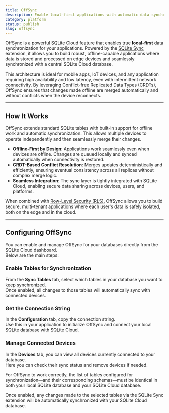 ```yaml
---
title: OffSync
description: Enable local-first applications with automatic data synchronization between edge devices and SQLite Cloud.
category: platform
status: publish
slug: offsync
---
```




OffSync is a powerful SQLite Cloud feature that enables true **local-first** data synchronization for your applications. Powered by the [SQLite Sync](https://github.com/sqliteai/sqlite-sync) extension, it allows you to build robust, offline-capable applications where data is stored and processed on edge devices and seamlessly synchronized with a central SQLite Cloud database.

This architecture is ideal for mobile apps, IoT devices, and any application requiring high availability and low latency, even with intermittent network connectivity. By leveraging Conflict-free Replicated Data Types (CRDTs), OffSync ensures that changes made offline are merged automatically and without conflicts when the device reconnects.


---

## How It Works

OffSync extends standard SQLite tables with built-in support for offline work and automatic synchronization. This allows multiple devices to operate independently and then seamlessly merge their changes.

- **Offline-First by Design**: Applications work seamlessly even when devices are offline. Changes are queued locally and synced automatically when connectivity is restored.
- **CRDT-Based Conflict Resolution**: Merges updates deterministically and efficiently, ensuring eventual consistency across all replicas without complex merge logic.
- **Seamless Integration**: The sync layer is tightly integrated with SQLite Cloud, enabling secure data sharing across devices, users, and platforms.

When combined with [Row-Level Security (RLS)](/docs/rls), OffSync allows you to build secure, multi-tenant applications where each user's data is safely isolated, both on the edge and in the cloud.


--- 

## Configuring OffSync

You can enable and manage OffSync for your databases directly from the SQLite Cloud dashboard.  
Below are the main steps:

### Enable Tables for Synchronization
From the **Sync Tables** tab, select which tables in your database you want to keep synchronized.  
Once enabled, all changes to those tables will automatically sync with connected devices.

<VideoPlayer src={enableSync} />


### Get the Connection String
In the **Configuration** tab, copy the connection string.  
Use this in your application to initialize OffSync and connect your local SQLite database with SQLite Cloud.

<VideoPlayer src={connectionUrlSync} />


### Manage Connected Devices
In the **Devices** tab, you can view all devices currently connected to your database.  
Here you can check their sync status and remove devices if needed.

<VideoPlayer src={devicesSync} />

<Callout type="note" title="Matching Schemas and Tables">
For OffSync to work correctly, the list of tables configured for synchronization—and their corresponding schemas—must be identical in both your local SQLite database and your SQLite Cloud database.
</Callout>

Once enabled, any changes made to the selected tables via the SQLite Sync extension will be automatically synchronized with your SQLite Cloud database.
